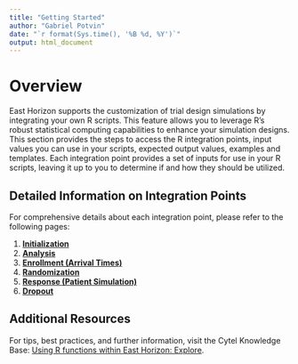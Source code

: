 ```yaml
---
title: "Getting Started"
author: "Gabriel Potvin"
date: "`r format(Sys.time(), '%B %d, %Y')`"
output: html_document
---
```


# Overview

East Horizon supports the customization of trial design simulations by integrating your own R scripts. This feature allows you to leverage R's robust statistical computing capabilities to enhance your simulation designs. This section provides the steps to access the R integration points, input values you can use in your scripts, expected output values, examples and templates. Each integration point provides a set of inputs for use in your R scripts, leaving it up to you to determine if and how they should be utilized.

## Detailed Information on Integration Points

For comprehensive details about each integration point, please refer to the following pages:

1. [**Initialization**](IntegrationPointInitialization.html)
1. [**Analysis**](IntegrationPointAnalysis.html)
1. [**Enrollment (Arrival Times)**](IntegrationPointEnrollment.html)
1. [**Randomization**](IntegrationPointRandomization.html)
1. [**Response (Patient Simulation)**](IntegrationPointResponse.html)
1. [**Dropout**](IntegrationPointDropout.html)

## Additional Resources

For tips, best practices, and further information, visit the Cytel Knowledge Base: [Using R functions within East Horizon: Explore](https://knowledge.cytel.com/r-connection).
